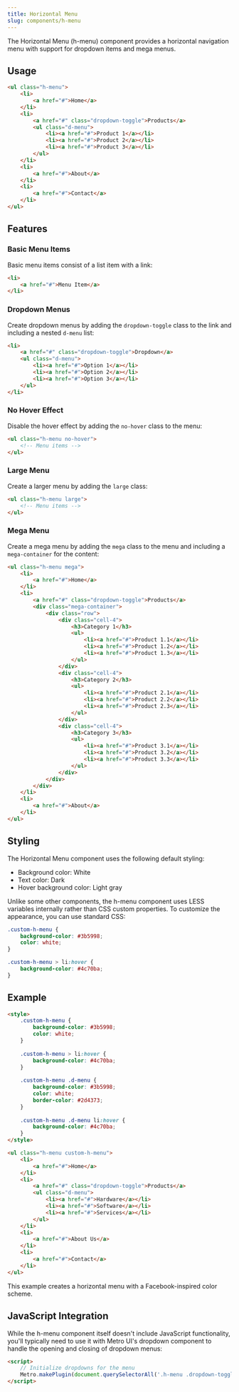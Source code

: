 ```yaml
---
title: Horizontal Menu
slug: components/h-menu
---
```


The Horizontal Menu (h-menu) component provides a horizontal navigation menu with support for dropdown items and mega menus.

## Usage

```html
<ul class="h-menu">
    <li>
        <a href="#">Home</a>
    </li>
    <li>
        <a href="#" class="dropdown-toggle">Products</a>
        <ul class="d-menu">
            <li><a href="#">Product 1</a></li>
            <li><a href="#">Product 2</a></li>
            <li><a href="#">Product 3</a></li>
        </ul>
    </li>
    <li>
        <a href="#">About</a>
    </li>
    <li>
        <a href="#">Contact</a>
    </li>
</ul>
```

## Features

### Basic Menu Items

Basic menu items consist of a list item with a link:

```html
<li>
    <a href="#">Menu Item</a>
</li>
```

### Dropdown Menus

Create dropdown menus by adding the `dropdown-toggle` class to the link and including a nested `d-menu` list:

```html
<li>
    <a href="#" class="dropdown-toggle">Dropdown</a>
    <ul class="d-menu">
        <li><a href="#">Option 1</a></li>
        <li><a href="#">Option 2</a></li>
        <li><a href="#">Option 3</a></li>
    </ul>
</li>
```

### No Hover Effect

Disable the hover effect by adding the `no-hover` class to the menu:

```html
<ul class="h-menu no-hover">
    <!-- Menu items -->
</ul>
```

### Large Menu

Create a larger menu by adding the `large` class:

```html
<ul class="h-menu large">
    <!-- Menu items -->
</ul>
```

### Mega Menu

Create a mega menu by adding the `mega` class to the menu and including a `mega-container` for the content:

```html
<ul class="h-menu mega">
    <li>
        <a href="#">Home</a>
    </li>
    <li>
        <a href="#" class="dropdown-toggle">Products</a>
        <div class="mega-container">
            <div class="row">
                <div class="cell-4">
                    <h3>Category 1</h3>
                    <ul>
                        <li><a href="#">Product 1.1</a></li>
                        <li><a href="#">Product 1.2</a></li>
                        <li><a href="#">Product 1.3</a></li>
                    </ul>
                </div>
                <div class="cell-4">
                    <h3>Category 2</h3>
                    <ul>
                        <li><a href="#">Product 2.1</a></li>
                        <li><a href="#">Product 2.2</a></li>
                        <li><a href="#">Product 2.3</a></li>
                    </ul>
                </div>
                <div class="cell-4">
                    <h3>Category 3</h3>
                    <ul>
                        <li><a href="#">Product 3.1</a></li>
                        <li><a href="#">Product 3.2</a></li>
                        <li><a href="#">Product 3.3</a></li>
                    </ul>
                </div>
            </div>
        </div>
    </li>
    <li>
        <a href="#">About</a>
    </li>
</ul>
```

## Styling

The Horizontal Menu component uses the following default styling:

- Background color: White
- Text color: Dark
- Hover background color: Light gray

Unlike some other components, the h-menu component uses LESS variables internally rather than CSS custom properties. To customize the appearance, you can use standard CSS:

```css
.custom-h-menu {
    background-color: #3b5998;
    color: white;
}

.custom-h-menu > li:hover {
    background-color: #4c70ba;
}
```

## Example

```html
<style>
    .custom-h-menu {
        background-color: #3b5998;
        color: white;
    }
    
    .custom-h-menu > li:hover {
        background-color: #4c70ba;
    }
    
    .custom-h-menu .d-menu {
        background-color: #3b5998;
        color: white;
        border-color: #2d4373;
    }
    
    .custom-h-menu .d-menu li:hover {
        background-color: #4c70ba;
    }
</style>

<ul class="h-menu custom-h-menu">
    <li>
        <a href="#">Home</a>
    </li>
    <li>
        <a href="#" class="dropdown-toggle">Products</a>
        <ul class="d-menu">
            <li><a href="#">Hardware</a></li>
            <li><a href="#">Software</a></li>
            <li><a href="#">Services</a></li>
        </ul>
    </li>
    <li>
        <a href="#">About Us</a>
    </li>
    <li>
        <a href="#">Contact</a>
    </li>
</ul>
```

This example creates a horizontal menu with a Facebook-inspired color scheme.

## JavaScript Integration

While the h-menu component itself doesn't include JavaScript functionality, you'll typically need to use it with Metro UI's dropdown component to handle the opening and closing of dropdown menus:

```html
<script>
    // Initialize dropdowns for the menu
    Metro.makePlugin(document.querySelectorAll('.h-menu .dropdown-toggle'), 'dropdown');
</script>
```